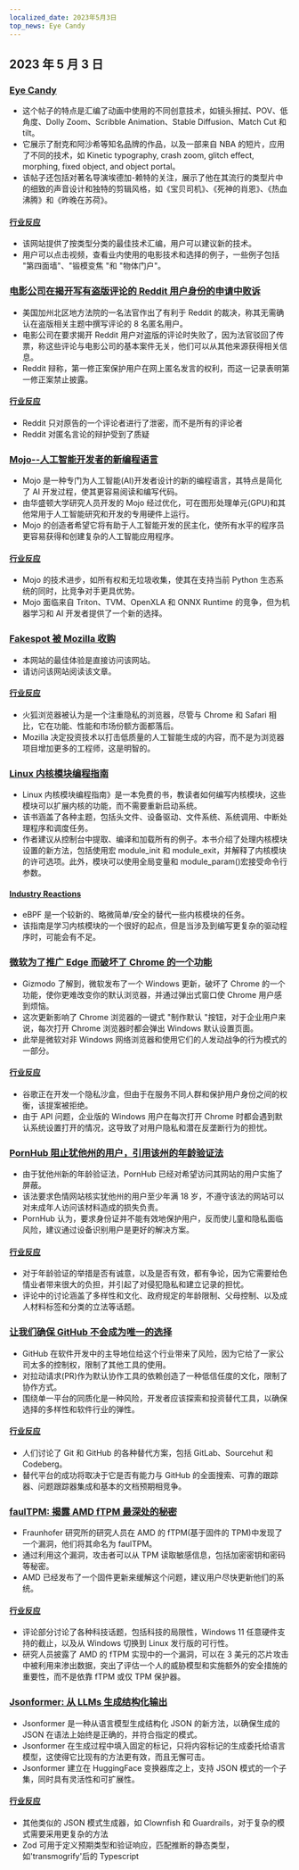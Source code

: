 ```yaml
---
localized_date: 2023年5月3日
top_news: Eye Candy
---
```


## 2023 年 5 月 3 日

### [Eye Candy](https://eycndy.com)

- 这个帖子的特点是汇编了动画中使用的不同创意技术，如镜头擦拭、POV、低角度、Dolly Zoom、Scribble Animation、Stable Diffusion、Match Cut 和 tilt。
- 它展示了耐克和阿沙希等知名品牌的作品，以及一部来自 NBA 的短片，应用了不同的技术，如 Kinetic typography, crash zoom, glitch effect, morphing, fixed object, and object portal。
- 该帖子还包括对著名导演埃德加-赖特的关注，展示了他在其流行的类型片中的细致的声音设计和独特的剪辑风格，如《宝贝司机》、《死神的肖恩》、《热血沸腾》和《昨晚在苏荷》。

#### [行业反应](http://news.ycombinator.com/item?id=35791575)

- 该网站提供了按类型分类的最佳技术汇编，用户可以建议新的技术。
- 用户可以点击视频，查看业内使用的电影技术和选择的例子，一些例子包括 "第四面墙"、"锻模变焦 "和 "物体门户"。

### [电影公司在揭开写有盗版评论的 Reddit 用户身份的申请中败诉](https://arstechnica.com/tech-policy/2023/05/judge-wont-force-reddit-to-identify-anonymous-users-who-discussed-piracy/)

- 美国加州北区地方法院的一名法官作出了有利于 Reddit 的裁决，称其无需确认在盗版相关主题中撰写评论的 8 名匿名用户。
- 电影公司在要求揭开 Reddit 用户对盗版的评论时失败了，因为法官驳回了传票，称这些评论与电影公司的基本案件无关，他们可以从其他来源获得相关信息。
- Reddit 辩称，第一修正案保护用户在网上匿名发言的权利，而这一记录表明第一修正案禁止披露。

#### [行业反应](http://news.ycombinator.com/item?id=35787080)

- Reddit 只对原告的一个评论者进行了泄密，而不是所有的评论者
- Reddit 对匿名言论的辩护受到了质疑

### [Mojo--人工智能开发者的新编程语言](https://www.modular.com/mojo)

- Mojo 是一种专门为人工智能(AI)开发者设计的新的编程语言，其特点是简化了 AI 开发过程，使其更容易阅读和编写代码。
- 由华盛顿大学研究人员开发的 Mojo 经过优化，可在图形处理单元(GPU)和其他常用于人工智能研究和开发的专用硬件上运行。
- Mojo 的创造者希望它将有助于人工智能开发的民主化，使所有水平的程序员更容易获得和创建复杂的人工智能应用程序。

#### [行业反应](http://news.ycombinator.com/item?id=35790367)

- Mojo 的技术进步，如所有权和无垃圾收集，使其在支持当前 Python 生态系统的同时，比竞争对手更具优势。
- Mojo 面临来自 Triton、TVM、OpenXLA 和 ONNX Runtime 的竞争，但为机器学习和 AI 开发者提供了一个新的选择。

### [Fakespot 被 Mozilla 收购](https://www.fakespot.com/post/fakespot-acquired-by-mozilla)

- 本网站的最佳体验是直接访问该网站。
- 请访问该网站阅读该文章。

#### [行业反应](http://news.ycombinator.com/item?id=35789963)

- 火狐浏览器被认为是一个注重隐私的浏览器，尽管与 Chrome 和 Safari 相比，它在功能、性能和市场份额方面都落后。
- Mozilla 决定投资技术以打击低质量的人工智能生成的内容，而不是为浏览器项目增加更多的工程师，这是明智的。

### [Linux 内核模块编程指南](https://sysprog21.github.io/lkmpg/)

- Linux 内核模块编程指南》是一本免费的书，教读者如何编写内核模块，这些模块可以扩展内核的功能，而不需要重新启动系统。
- 该书涵盖了各种主题，包括头文件、设备驱动、文件系统、系统调用、中断处理程序和调度任务。
- 作者建议从控制台中提取、编译和加载所有的例子。本书介绍了处理内核模块设置的新方法，包括使用宏 module_init 和 module_exit，并解释了内核模块的许可选项。此外，模块可以使用全局变量和 module_param()宏接受命令行参数。

#### [Industry Reactions](http://news.ycombinator.com/item?id=35782630)

- eBPF 是一个较新的、略微简单/安全的替代一些内核模块的任务。
- 该指南是学习内核模块的一个很好的起点，但是当涉及到编写更复杂的驱动程序时，可能会有不足。

### [微软为了推广 Edge 而破坏了 Chrome 的一个功能](https://gizmodo.com/microsoft-windows-google-chrome-feature-broken-edge-1850392901)

- Gizmodo 了解到，微软发布了一个 Windows 更新，破坏了 Chrome 的一个功能，使你更难改变你的默认浏览器，并通过弹出式窗口使 Chrome 用户感到烦恼。
- 这次更新影响了 Chrome 浏览器的一键式 "制作默认 "按钮，对于企业用户来说，每次打开 Chrome 浏览器时都会弹出 Windows 默认设置页面。
- 此举是微软对非 Windows 网络浏览器和使用它们的人发动战争的行为模式的一部分。

#### [行业反应](http://news.ycombinator.com/item?id=35787707)

- 谷歌正在开发一个隐私沙盒，但由于在服务不同人群和保护用户身份之间的权衡，该提案被拒绝。
- 由于 API 问题，企业版的 Windows 用户在每次打开 Chrome 时都会遇到默认系统设置打开的情况，这导致了对用户隐私和潜在反垄断行为的担忧。

### [PornHub 阻止犹他州的用户，引用该州的年龄验证法](https://kslnewsradio.com/2003298/adult-website-pornhub-blocks-users-in-utah-from-accessing-the-site/)

- 由于犹他州新的年龄验证法，PornHub 已经对希望访问其网站的用户实施了屏蔽。
- 该法要求色情网站核实犹他州的用户至少年满 18 岁，不遵守该法的网站可以对未成年人访问该材料造成的损失负责。
- PornHub 认为，要求身份证并不能有效地保护用户，反而使儿童和隐私面临风险，建议通过设备识别用户是更好的解决方案。

#### [行业反应](http://news.ycombinator.com/item?id=35786086)

- 对于年龄验证的举措是否有诚意，以及是否有效，都有争论，因为它需要给色情业者带来很大的负担，并引起了对侵犯隐私和建立记录的担忧。
- 评论中的讨论涵盖了多样性和文化、政府规定的年龄限制、父母控制、以及成人材料标签和分类的立法等话题。

### [让我们确保 GitHub 不会成为唯一的选择](https://blog.edwardloveall.com/lets-make-sure-github-doesnt-become-the-only-option)

- GitHub 在软件开发中的主导地位给这个行业带来了风险，因为它给了一家公司太多的控制权，限制了其他工具的使用。
- 对拉动请求(PR)作为默认协作工具的依赖创造了一种低信任度的文化，限制了协作方式。
- 围绕单一平台的同质化是一种风险，开发者应该探索和投资替代工具，以确保选择的多样性和软件行业的弹性。

#### [行业反应](http://news.ycombinator.com/item?id=35787102)

- 人们讨论了 Git 和 GitHub 的各种替代方案，包括 GitLab、Sourcehut 和 Codeberg。
- 替代平台的成功将取决于它是否有能力与 GitHub 的全面搜索、可靠的跟踪器、问题跟踪器集成和基本的文档预期相竞争。

### [faulTPM: 揭露 AMD fTPM 最深处的秘密](https://arxiv.org/abs/2304.14717)

- Fraunhofer 研究所的研究人员在 AMD 的 fTPM(基于固件的 TPM)中发现了一个漏洞，他们将其命名为 faulTPM。
- 通过利用这个漏洞，攻击者可以从 TPM 读取敏感信息，包括加密密钥和密码等秘密。
- AMD 已经发布了一个固件更新来缓解这个问题，建议用户尽快更新他们的系统。

#### [行业反应](http://news.ycombinator.com/item?id=35787195)

- 评论部分讨论了各种科技话题，包括科技的局限性，Windows 11 任意硬件支持的截止，以及从 Windows 切换到 Linux 发行版的可行性。
- 研究人员披露了 AMD 的 fTPM 实现中的一个漏洞，可以在 3 美元的芯片攻击中被利用来渗出数据，突出了评估一个人的威胁模型和实施额外的安全措施的重要性，而不是依靠 fTPM 或仅 TPM 保护器。

### [Jsonformer: 从 LLMs 生成结构化输出](https://github.com/1rgs/jsonformer)

- Jsonformer 是一种从语言模型生成结构化 JSON 的新方法，以确保生成的 JSON 在语法上始终是正确的，并符合指定的模式。
- Jsonformer 在生成过程中填入固定的标记，只将内容标记的生成委托给语言模型，这使得它比现有的方法更有效，而且无懈可击。
- Jsonformer 建立在 HuggingFace 变换器库之上，支持 JSON 模式的一个子集，同时具有灵活性和可扩展性。

#### [行业反应](http://news.ycombinator.com/item?id=35790092)

- 其他类似的 JSON 模式生成器，如 Clownfish 和 Guardrails，对于复杂的模式需要采用更复杂的方法
- Zod 可用于定义预期类型和验证响应，匹配推断的静态类型，如'transmogrify'后的 Typescript
